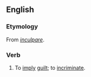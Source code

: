 ==English==

===Etymology===
From {{etyl|LL.|en}} ''[[inculpare]]''.

===Verb===
{{en-verb|inculpat}}

# {{lb|en|archaic}} To [[imply]] [[guilt]]; to [[incriminate]].